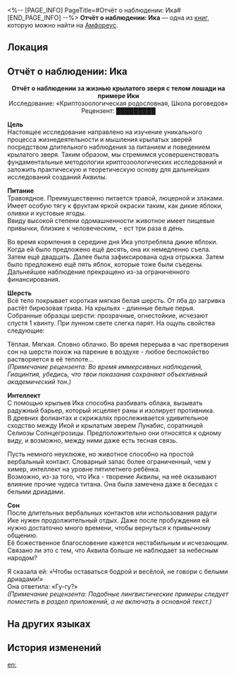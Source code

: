 <%-- [PAGE_INFO]
PageTitle=#Отчёт о наблюдении: Ика#
[END_PAGE_INFO] --%>
{{Дополнить}}
{{Книга Инфобокс
|id           = 548
|partIds      = 190877
|Название     = 
|Изображение  = Предмет Книга Амфореус 2.png
|Мир          = Амфореус
|Томов        = 1
|Автор        = <!--нужно добавить-->
|Описание     = Отчёт о наблюдении редкого животного, составлен Школой роговедов в рамках исследования мифических существ. Объект исследования - крылатый зверь с телом лошади, известный как Ика.
|Том1         = {{tx}}
|Источник1    = {{tx|Отсутствует источник}}
|Персонажи    = 
|Фракции      = 
}}
'''Отчёт о наблюдении: Ика''' — одна из [[Книги|книг]], которую можно найти на [[Амфореус]].

==Локация==
{{Отметка карты|<!--название карты-->|<!--id отметки-->}}

==Отчёт о наблюдении: Ика==
<div align="center">'''Отчёт о наблюдении за жизнью крылатого зверя с телом лошади на примере Ики'''<br />
Исследование: «Криптозоологическая родословная, Школа роговедов»<br />
Рецензент: █████████</div>

'''Цель'''<br />
Настоящее исследование направлено на изучение уникального процесса жизнедеятельности и мышления крылатых зверей посредством длительного наблюдения за питанием и поведением крылатого зверя. Таким образом, мы стремимся усовершенствовать фундаментальные методологии криптозоологических исследований и заложить практическую и теоретическую основу для дальнейших исследований созданий Аквилы.

'''Питание'''<br />
Травоядное. Преимущественно питается травой, люцерной и злаками. Имеет особую тягу к фруктам яркой окраски таким, как дикие яблоки, оливки и кустовые ягоды.<br />
Ввиду высокой степени одомашненности животное имеет пищевые привычки, близкие к человеческим, - ест три раза в день.

Во время кормления в середине дня Ика употребляла дикие яблоки. Когда ей было предложено ещё десять, она их немедленно съела. Затем ещё двадцать. Далее была зафиксирована одна отрыжка. Затем было предложено ещё пять яблок, которые тоже были съедены. Дальнейшее наблюдение прекращено из-за ограниченного финансирования.

'''Шерсть'''<br />
Всё тело покрывает короткая мягкая белая шерсть. От лба до загривка растёт бирюзовая грива. На крыльях - длинные белые перья.<br />
Собранные образцы шерсти: прозрачные, огнестойкие, исчезают спустя 1 квинту. При лунном свете слегка парят. На ощупь свойства следующие:

Тёплая. Мягкая. Словно облачко. Во время перерыва в час претворения сон на шерсти похож на парение в воздухе - любое беспокойство растворяется в её теплоте...<br />
''(Примечание рецензента: Во время иммерсивных наблюдений, Гиацинтия, убедись, что твои показания сохраняют объективный академический тон.)''

'''Интеллект'''<br />
С помощью крыльев Ика способна разбивать облака, вызывать радужный барьер, который исцеляет раны и изолирует противника.<br />
В древних фолиантах и скрижалях прослеживается удивительное сходство между Икой и крылатым зверем Лунабис, соратницей Селиозы Солнцегрозицы. Предположительно они относятся к одному виду, и возможно, между ними даже есть тесная связь.

Пусть немного неуклюже, но животное способно на простой вербальный контакт. Словарный запас более ограниченный, чем у химер, интеллект на уровне пятилетнего ребёнка.<br />
Возможно, из-за того, что Ика - творение Аквилы, на неё оказывают влияние прочие чудеса титана. Она была замечена даже в беседах с белыми дриадами.

'''Сон'''<br />
После длительных вербальных контактов или использования радуги Ике нужен продолжительный отдых. Даже после пробуждения ей нужно достаточно много времени, чтобы вернуться к привычному общению.<br />
Её божественное благословение кажется нестабильным и исчезающим. Связано ли это с тем, что Аквила больше не наблюдает за небесным народом?

Я сказала ей: «Чтобы оставаться бодрой и весёлой, не говори с белыми дриадами!»<br />
Она ответила: «Гу-гу?»<br />
''(Примечание рецензента: Подобные лингвистические примеры следует поместить в раздел приложений, а не включать в основной текст.)''

==На других языках==
{{На других языках
|en   = Observation Report on Little Ica
|zhs  = 小伊卡观察报告
|zht  = 小伊卡觀察報告
|ja   = イカルンの観察レポート
|ko   = 이카 관찰 보고서
|es   = Informe de observación de Ica
|fr   = Rapport d'observation sur Ica
|ru   = Отчёт о наблюдении: Ика
|th   = รายงานสังเกตการณ์ Ica น้อย
|vi   = Báo Cáo Quan Sát Của Nhóc Ica
|de   = Beobachtungsbericht über Kleiner Ika
|id   = Laporan Observasi Little Ica
|pt   = Relatório de Observação de Ikinha
}}

==История изменений==
{{История изменений|3.5}}

[[en:]]